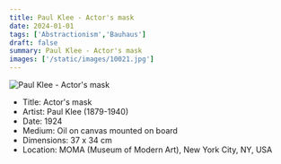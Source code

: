 ```yaml
---
title: Paul Klee - Actor's mask
date: 2024-01-01
tags: ['Abstractionism','Bauhaus']
draft: false
summary: Paul Klee - Actor's mask
images: ['/static/images/10021.jpg']
---
```


![Paul Klee - Actor's mask](/static/images/10021.jpg)

* Title: Actor's mask
* Artist: Paul Klee (1879-1940)
* Date: 1924
* Medium: Oil on canvas mounted on board
* Dimensions: 37 x 34 cm
* Location: MOMA (Museum of Modern Art), New York City, NY, USA


